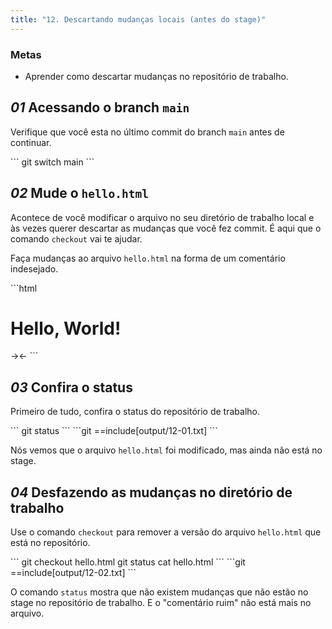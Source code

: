 ```yaml
---
title: "12. Descartando mudanças locais (antes do stage)"
---
```


### Metas

- Aprender como descartar mudanças no repositório de trabalho.

## _01_ Acessando o branch `main`

Verifique que você esta no último commit do branch `main` antes de continuar.

<Run>
```
git switch main
```
</Run>

## _02_ Mude o `hello.html`

Acontece de você modificar o arquivo no seu diretório de trabalho local e às vezes querer descartar as mudanças que você fez commit. É aqui que o comando `checkout` vai te ajudar.

Faça mudanças ao arquivo `hello.html` na forma de um comentário indesejado.

<File file="hello.html">
```html
<html>
  <head>
  </head>
  <body>
    <h1>Hello, World!</h1>
    →<!-- This is a bad comment. We want to revert it. -->←
  </body>
</html>
```
</File>

## _03_ Confira o status

Primeiro de tudo, confira o status do repositório de trabalho.

<Run>
```
git status
```
</Run>

<Output>
```git
==include[output/12-01.txt]
```
</Output>

Nós vemos que o arquivo `hello.html` foi modificado, mas ainda não está no stage.

## _04_ Desfazendo as mudanças no diretório de trabalho

Use o comando `checkout` para remover a versão do arquivo `hello.html` que está no repositório.

<Run>
```
git checkout hello.html
git status
cat hello.html
```
</Run>

<Output>
```git
==include[output/12-02.txt]
```
</Output>

O comando `status` mostra que não existem mudanças que não estão no stage no repositório de trabalho. E o "comentário ruim" não está mais no arquivo.
